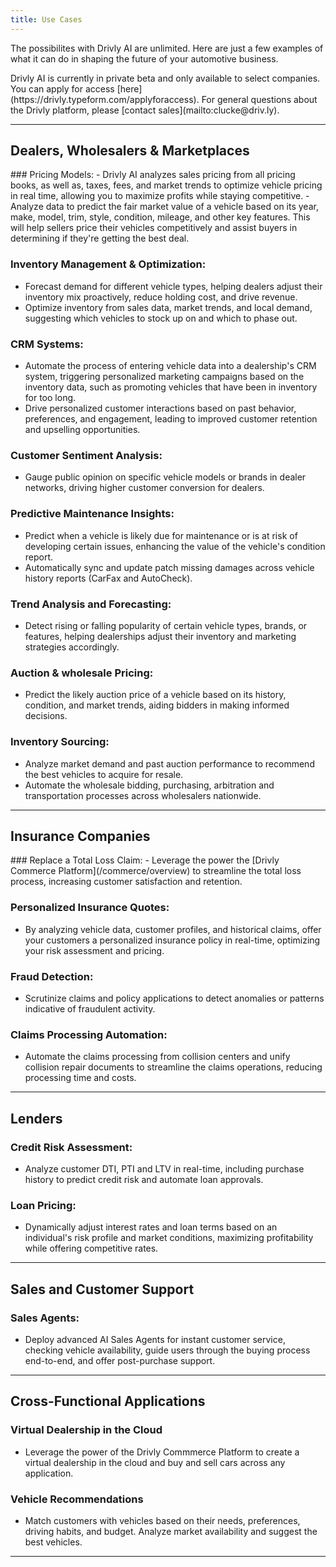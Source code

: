 ```yaml
---
title: Use Cases
---
```


<p className="text-base">
  The possibilites with Drivly AI are unlimited. Here are just a few examples of
  what it can do in shaping the future of your automotive business.
</p>


<CustomInfo>
  Drivly AI is currently in private beta and only available to select companies.
  You can apply for access [here](https://drivly.typeform.com/applyforaccess).
  For general questions about the Drivly platform, please [contact
  sales](mailto:clucke@driv.ly).
</CustomInfo>

---

## Dealers, Wholesalers & Marketplaces

<p className="text-base">
  ### Pricing Models: 
  - Drivly AI analyzes sales pricing from all pricing books, as well as, taxes, fees, and market trends to optimize vehicle pricing in real time, allowing you to maximize profits while staying competitive.
  - Analyze data to predict the fair market value of a vehicle based on
  its year, make, model, trim, style, condition, mileage, and other key features. This will
  help sellers price their vehicles competitively and assist buyers in determining
  if they're getting the best deal.
  
  ### Inventory Management & Optimization: 
  - Forecast demand for different vehicle types, helping dealers adjust their inventory mix proactively, reduce holding cost, and drive revenue.
  - Optimize inventory from sales data, market trends, and local demand, suggesting which vehicles to stock up on and which to phase out.

### CRM Systems:

- Automate the process of entering vehicle data into a dealership's CRM system, triggering personalized marketing campaigns based on the inventory data, such as promoting vehicles that have been in inventory for too long.
- Drive personalized customer interactions based on past behavior, preferences, and engagement, leading to improved customer retention and upselling opportunities.

### Customer Sentiment Analysis:

- Gauge public opinion on specific vehicle models or brands in dealer networks, driving higher customer conversion for dealers.

### Predictive Maintenance Insights:

- Predict when a vehicle is likely due for maintenance or is at risk of developing certain issues, enhancing the value of the vehicle's condition report.
- Automatically sync and update patch missing damages across vehicle history reports (CarFax and AutoCheck).

### Trend Analysis and Forecasting:

- Detect rising or falling popularity of certain vehicle types, brands, or features, helping dealerships adjust their inventory and marketing strategies accordingly.

### Auction & wholesale Pricing: 
- Predict the likely auction price of a vehicle based on its history, condition, and market trends, aiding bidders in making informed decisions.

### Inventory Sourcing: 
- Analyze market demand and past auction performance to recommend the best vehicles to acquire for resale.
- Automate the wholesale bidding, purchasing, arbitration and transportation processes across wholesalers nationwide. 

</p>

---

## Insurance Companies

<p className="text-base">
### Replace a Total Loss Claim: 
- Leverage the power the [Drivly Commerce Platform](/commerce/overview) to streamline the total loss process, increasing customer satisfaction and retention.

### Personalized Insurance Quotes:

- By analyzing vehicle data, customer profiles, and historical claims, offer your customers a personalized insurance policy in real-time, optimizing your risk assessment and pricing.

### Fraud Detection:

- Scrutinize claims and policy applications to detect anomalies or patterns indicative of fraudulent activity.

### Claims Processing Automation:

- Automate the claims processing from collision centers and unify collision repair documents to streamline the claims operations, reducing processing time and costs.

</p>

---

## Lenders

<p className="text-base">

### Credit Risk Assessment:
- Analyze customer DTI, PTI and LTV in real-time, including purchase history to predict credit risk and automate loan approvals.

### Loan Pricing: 
- Dynamically adjust interest rates and loan terms based on an individual's risk profile and market conditions, maximizing profitability while offering competitive rates.

</p>

---

## Sales and Customer Support

<p className="text-base">

### Sales Agents:
- Deploy advanced AI Sales Agents for instant customer service, checking vehicle availability, guide users through the buying process end-to-end, and offer post-purchase support.
</p>

---

## Cross-Functional Applications

<p className="text-base">

### Virtual Dealership in the Cloud
- Leverage the power of the Drivly Commmerce Platform to create a virtual dealership in the cloud and buy and sell cars across any application.

### Vehicle Recommendations
- Match customers with vehicles based on their needs, preferences, driving habits, and budget. Analyze market availability and suggest the best vehicles.

</p>

---


